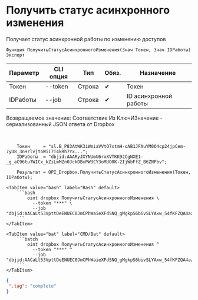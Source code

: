 ﻿---
sidebar_position: 5
---


# Получить статус асинхронного изменения
 Получает статус асинхронной работы по изменению доступов



`Функция ПолучитьСтатусАсинхронногоИзменения(Знач Токен, Знач IDРаботы) Экспорт`

  | Параметр | CLI опция | Тип | Обяз. | Назначение |
  |-|-|-|-|-|
  | Токен | --token | Строка | &#x2714; | Токен |
  | IDРаботы | --job | Строка | &#x2714; | ID асинхронной работы |

  
  Возвращаемое значение:   Соответствие Из КлючИЗначение - сериализованный JSON ответа от Dropbox

<br/>




```bsl title="Пример использования для 1С:Предприятие/OneScript"
    Токен     = "sl.B_P83AtWK3iWmiaVVtO7xtmH-oAB1JFAuYM0O4cp24jpCem-7yD8_3nHrlvjtoWiI7T4kRh7Yx...";
    IDРаботы  = "dbjid:AAARyJXYNUmU6rxXVTKK92CgNXE1-_g_aC96tu7WICx_kZiLmMZn0JckDBxPW3CY3oMUO0K-2IjWbFfZ_B6ZNPbv";

    Результат = OPI_Dropbox.ПолучитьСтатусАсинхронногоИзменения(Токен, IDРаботы);
```
    

 <Tabs>
  
    <TabItem value="bash" label="Bash" default>
        ```bash
            oint dropbox ПолучитьСтатусАсинхронногоИзменения \
              --token "***" \
              --job "dbjid:AACaLt53VpttDeENUEC0JmCPhWaieXFdSNQ_gMgkpS6bivSLYAxw_54fKFZQA4azU8xpXaJ7YduP6hawmrzN68wA"
        ```
    </TabItem>
  
    <TabItem value="bat" label="CMD/Bat" default>
        ```batch
            oint dropbox ПолучитьСтатусАсинхронногоИзменения ^
              --token "***" ^
              --job "dbjid:AACaLt53VpttDeENUEC0JmCPhWaieXFdSNQ_gMgkpS6bivSLYAxw_54fKFZQA4azU8xpXaJ7YduP6hawmrzN68wA"
        ```
    </TabItem>
</Tabs>


```json title="Результат"
{
 ".tag": "complete"
}
```
